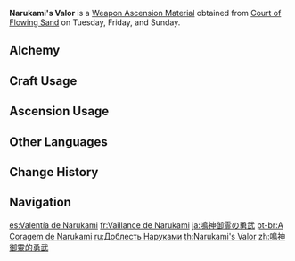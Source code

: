 {{Item Infobox
|id           = 114032
|image        = Item Narukami's Valor.png
|type         = Weapon Ascension Materials
|invCategory  = Character Development Items
|group        = Narukami's Magatamas
|quality      = 5
|description  = The treasure of the [[Ei|lord of thunder]] is her majesty, and that majesty is embodied in her valor and wrath. Her wrath comes from the love that persists in her heart, and her valor supports that anger. Thus, whomsoever should block the path towards eternity or lay a finger on [[Inazuma]]'s people shall become her foe.<br>They say that there were four great spirits, three divine foxes, and two great swords &mdash; but that the symbol of Her Excellency, the Almighty Narukami Ogosho, could only be a single strike, unsurpassed and brilliant as a meteor.
|day1         = Tuesday
|day2         = Friday
|day3         = Sunday
|source1      = Court of Flowing Sand
|source2      = [[Crafting]]
}}
'''Narukami's Valor''' is a [[Weapon Ascension Material]] obtained from [[Court of Flowing Sand]] on Tuesday, Friday, and Sunday.

==Alchemy==
{{Recipe
|type = Crafting
|Narukami's Affection = 3
|Mora = 1,075
|sort = Narukami's Affection;Mora
}}

==Craft Usage==
{{Craft Usage}}

==Ascension Usage==
{{Ascension Usage}}

==Other Languages==
{{Other Languages
|en      = Narukami's Valor
|zhs     = 鸣神御灵的勇武
|zhs_rm  = Míngshén Yùlíng de Yǒngwǔ
|zht     = 鳴神御靈的勇武
|zht_rm  = Míngshén Yùlíng de Yǒngwǔ
|zh_tl   = Valor of Narukami's Divine Spirit
|ja      = 鳴神御霊の勇武
|ja_rm   = Narukami Mitama no Yuubu
|ja_tl   = Valor of Narukami's Divine Spirit
|ko      = 나루카미 어령의 용맹
|ko_rm   = Narukami Eoryeong-ui Yongmaeng
|ko_tl   = Bravery of Narukami Spirit
|es      = Valentía de Narukami
|es_tl   = Narukami's Bravery
|fr      = Vaillance de Narukami
|fr_tl   = Narukami's Valor
|ru      = Доблесть Наруками
|ru_tl   = Narukami's Valor
|th      = Narukami's Valor
|vi      = Uy Dũng Của Narukami
|vi_tl   = Narukami's Valor
|de      = Narukamis Tapferkeit
|de_tl   = Narukami's Valor
|id      = Narukami's Valor
|pt      = A Coragem de Narukami
|pt_tl   = 
|tr      = Narukami'nin Cesareti
|tr_tl   = Narukami's Courage
|it      = Eroismo di Narukami
|it_tl   = 
}}

==Change History==
{{Change History|2.0}}

==Navigation==
{{Development Item Navbox|Weapon Materials}}

[[es:Valentía de Narukami]]
[[fr:Vaillance de Narukami]]
[[ja:鳴神御霊の勇武]]
[[pt-br:A Coragem de Narukami]]
[[ru:Доблесть Наруками]]
[[th:Narukami's Valor]]
[[zh:鳴神御靈的勇武]]